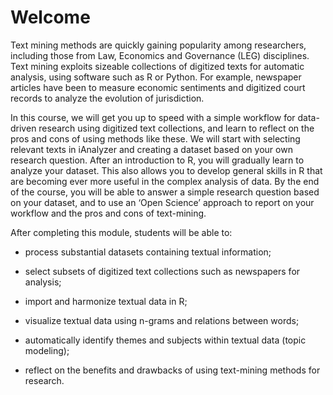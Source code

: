 # Welcome {.unnumbered}

Text mining methods are quickly gaining popularity among researchers, including those from Law, Economics and Governance (LEG) disciplines. Text mining exploits sizeable collections of digitized texts for automatic analysis, using software such as R or Python. For example, newspaper articles have been to measure economic sentiments and digitized court records to analyze the evolution of jurisdiction.

In this course, we will get you up to speed with a simple workflow for data-driven research using digitized text collections, and learn to reflect on the pros and cons of using methods like these. We will start with selecting relevant texts in iAnalyzer and creating a dataset based on your own research question. After an introduction to R, you will gradually learn to analyze your dataset. This also allows you to develop general skills in R that are becoming ever more useful in the complex analysis of data. By the end of the course, you will be able to answer a simple research question based on your dataset, and to use an ‘Open Science’ approach to report on your workflow and the pros and cons of text-mining. 

After completing this module, students will be able to:

-	process substantial datasets containing textual information;

-	select subsets of digitized text collections such as newspapers for 
analysis;

-	import and harmonize textual data in R;

-	visualize textual data using n-grams and relations between words;

-	automatically identify themes and subjects within textual data (topic modeling);

-	reflect on the benefits and drawbacks of using text-mining methods for research.
